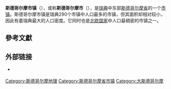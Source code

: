 {{coord|59|21|N|18|04|E|region:SE_type:adm2nd|display=title}}
{{Infobox_Kommun|
fullname=斯德哥爾摩市镇<br>Stockholms kommun|
coatofarms=[[Image:Stockholm_vapen.svg|100px]]|
county=[[斯德哥尔摩省|斯德哥尔摩省]]|
province=[[乌普兰|乌普兰]]和[[南曼兰|南曼兰]]|
capital=[[斯德哥尔摩|斯德哥尔摩]]|
map=[[Image:Stockholm_Municipality_in_Stockholm_County.png|200px]]|
arearank=第252名|
area=209.12|
arealand=188.06|
populationrank=第1名|
population=802,611（来源：www.scb.se）|
densityrank=第1名|
populationdensity=4,163.0|
code=0180<ref>[http://www.scb.se/Grupp/regionalt/rg0101/kommunlankod.xls 瑞典统计局] {{webarchive|url=https://web.archive.org/web/20081205023308/http://www.scb.se/Grupp/regionalt/rg0101/kommunlankod.xls |date=2008-12-05 }}</ref>|
website={{URL|https://start.stockholm/}}|
footnotes=面积与人口统计数据来自[[瑞典统计局|瑞典统计局]]，截至2008年6月30日}}

'''斯德哥尔摩市镇'''（{{lang-sv|Stockholms kommun}}），或称'''斯德哥尔摩市'''（{{lang|sv|''Stockholms stad''}}），是[[瑞典|瑞典]]中东部[[斯德哥尔摩省|斯德哥尔摩省]]的一个[[瑞典市镇|市镇]]。斯德哥尔摩市镇是瑞典290个市镇中人口最多的市镇，但其面积却相对较小，因此有着瑞典最大的人口密度。它同时也是[[北欧国家|北欧国家]]中人口最稠密的市镇之一。

== 參考文獻 ==
{{reflist}}

== 外部链接 ==
*{{Official website|https://start.stockholm/}} {{sv}}

{{Stockholm County}}

{{DEFAULTSORT:Stockholms kommun}}
[[Category:斯德哥尔摩地理|Category:斯德哥尔摩地理]]
[[Category:斯德哥尔摩省市镇|Category:斯德哥尔摩省市镇]]
[[Category:大斯德哥尔摩|Category:大斯德哥尔摩]]